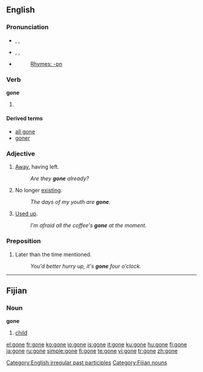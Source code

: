 ==English==

{{rank|along|four|wish|328|gone|times|girl|during}}

===Pronunciation===
* {{a|RP}} {{enPR|gŏn}}, {{IPA|/gɒn/}}, {{SAMPA|/gQn/}}
* {{a|GenAm}} {{enPR|gŏn}}, {{IPA|/gɑn/}}, {{SAMPA|/gAn/}}
* {{audio|en-us-gone.ogg|Audio (US)}}
*: [[Rhymes:English:-ɒn|Rhymes: -ɒn]]

===Verb===
'''gone'''

# {{past participle of|[[go]]}}

====Derived terms====
*[[all gone]]
*[[goner]]

===Adjective===
{{en-adj|-|-}}

# [[away|Away]], having left.
#: ''Are they '''gone''' already?''
# No longer [[existing]].
#: ''The days of my youth are '''gone'''.''
# [[used up|Used up]].
#: ''I'm afraid all the coffee's '''gone''' at the moment.''

===Preposition===
{{en-prep}}

# {{i|UK, informal}} Later than the time mentioned.
#: ''You'd better hurry up, it's '''gone''' four o'clock.''

[[Category:English irregular past participles]]

----

==Fijian==

===Noun===
'''gone'''

# [[child]]

[[Category:Fijian nouns]]

[[el:gone]]
[[fr:gone]]
[[ko:gone]]
[[io:gone]]
[[is:gone]]
[[it:gone]]
[[ku:gone]]
[[hu:gone]]
[[fj:gone]]
[[ja:gone]]
[[ru:gone]]
[[simple:gone]]
[[fi:gone]]
[[te:gone]]
[[vi:gone]]
[[tr:gone]]
[[zh:gone]]